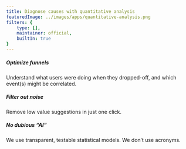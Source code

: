 ```yaml
---
title: Diagnose causes with quantitative analysis
featuredImage: ../images/apps/quantitative-analysis.png
filters: {
    type: [],
    maintainer: official,
    builtIn: true
}
---
```


<Section
    divider={false}
    title="Quantitative analysis features automatically suggest which events or user properties lead to success or failure using transparent, testable, statistical models."
    size="full"
    cols={3}
>
    <div>
        <h5>Optimize funnels</h5>
        <p>Understand what users were doing when they dropped-off, and which event(s) might be correlated.</p>
    </div>
    <div>
        <h5>Filter out noise</h5>
        <p>Remove low value suggestions in just one click.</p>
    </div>
    <div>
        <h5>No dubious “AI”</h5>
        <p>We use transparent, testable statistical models. We don’t use acronyms.</p>
    </div>
</Section>

<TutorialsSlider topic="quantitative analysis" />

<Section divider={false}>
    <Quote
        imageSource="/images/customers/anca.png"
        size="md"
        name="Anca Filip"
        title="Head of Product, Mention Me"
        quote={`"PostHog has helped us improve our product and get a much better understanding of our users than we've ever been able to before."`}
    />
</Section>
